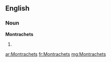 ==English==

===Noun===
'''Montrachets'''

# {{plural of|[[Montrachet]]}}

[[ar:Montrachets]]
[[fr:Montrachets]]
[[mg:Montrachets]]